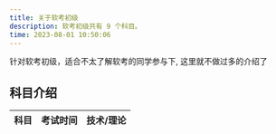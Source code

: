```yaml
---
title: 关于软考初级
description: 软考初级共有 9 个科目。
time: 2023-08-01 10:50:06
---
```


<Callout type="success">

针对软考初级，适合不太了解软考的同学参与下, 这里就不做过多的介绍了

</Callout>

## 科目介绍

| 科目 | 考试时间 | 技术/理论 |
| ---- | -------- | --------- |
